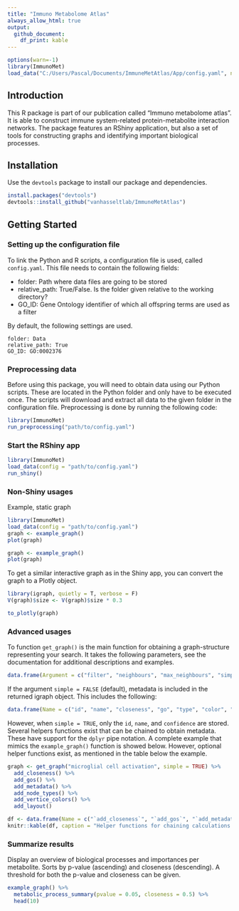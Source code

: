 ```yaml
---
title: "Immuno Metabolome Atlas"
always_allow_html: true
output:
  github_document:
    df_print: kable
---
```


```r
options(warn=-1)
library(ImmunoMet)
load_data("C:/Users/Pascal/Documents/ImmuneMetAtlas/App/config.yaml", neighbours = 0)
```


## Introduction
This R package is part of our publication called "Immuno metabolome atlas". It is able to construct immune system-related protein-metabolite interaction networks. The package features an RShiny application, but also a set of tools for constructing graphs and identifying important biological processes.  

## Installation
Use the `devtools` package to install our package and dependencies. 

``` r
install.packages("devtools")
devtools::install_github("vanhasseltlab/ImmuneMetAtlas")
```

## Getting Started

### Setting up the configuration file
To link the Python and R scripts, a configuration file is used, called `config.yaml`. This file needs to contain the following fields:

- folder: Path where data files are going to be stored
- relative_path: True/False. Is the folder given relative to the working directory?
- GO_ID: Gene Ontology identifier of which all offspring terms are used as a filter

By default, the following settings are used.
```
folder: Data
relative_path: True
GO_ID: GO:0002376
```

### Preprocessing data
Before using this package, you will need to obtain data using our Python scripts. These are located in the Python folder and only have to be executed once. The scripts will download and extract all data to the given folder in the configuration file. Preprocessing is done by running the following code:

```r
library(ImmunoMet)
run_preprocessing("path/to/config.yaml")
```

### Start the RShiny app


``` r
library(ImmunoMet)
load_data(config = "path/to/config.yaml")
run_shiny()
```

### Non-Shiny usages

Example, static graph
``` r
library(ImmunoMet)
load_data(config = "path/to/config.yaml")
graph <- example_graph()
plot(graph)
```

```r
graph <- example_graph()
plot(graph)
```

To get a similar interactive graph as in the Shiny app, you can convert the graph to a Plotly object.

```r
library(igraph, quietly = T, verbose = F)
V(graph)$size <- V(graph)$size * 0.3
```

``` r
to_plotly(graph)
```



### Advanced usages

To function `get_graph()` is the main function for obtaining a graph-structure representing your search. It takes the following parameters, see the documentation for additional descriptions and examples.
```r
data.frame(Argument = c("filter", "neighbours", "max_neighbours", "simple", "omit_lipids", "type", "search_mode", "verbose"), Default = c(NA, 0, Inf, FALSE, FALSE, "Gene Ontology", "Interacts", TRUE), Description = c("The search term for building the graph. Cannot be empty.", "Integer value representing the number of neighbours (steps) to be found.", "Maximum number of edges a node allowed. Can be used to remove super hubs e.g. Water or ATP.", "Returns a barebone igraph object with only identifiers and names. Useful when only the graph structure is needed.", "Removes any metabolite with the superclass 'Lipids and lipid-like molecules'.", "Type of the search filter. Can be one of the following: `Gene Ontology`, `Metabolite/Proteins`, `Pathways`, `GO Simple`, `Superclasses`, `Classes`.", "Determines how interactions are found. `Interacts` (default) will find all possible interactions, while `Between` will only find interactions between the given metabolites / proteins. `Shortest Path` will find the shortest route between the metabolites / proteins given, including indirect interactions.", "If `TRUE` prints a small summary of the graph including the number of metabolites / proteins and interactions."))
```

If the argument `simple = FALSE` (default), metadata is included in the returned igraph object. This includes the following:

```r
data.frame(Name = c("id", "name", "closeness", "go", "type", "color", "enzyme", "cofactor", "confidence"), Description = c("Identifier of the protein or metabolite.", "Full name of the protein or metabolite.", "Harmonic closeness score of the node. Indicates its importance in the graph.", "Gene Ontologies associated to the node.", "Type of the node, can be either `Metabolite`, `Protein`, `Enzyme` or `Transporter`.", "Color of the node", "Enzyme code if the node is an enzyme.", "Metabolite ID that functions as a cofactor to the protein.", "Confidence (0-1000) of the interaction. Only for protein-protein interactions this number is representive. All other interactions have a confidence score of 1000."))
```

However, when `simple = TRUE`, only the `id`, `name`, and `confidence` are stored. Several helpers functions exist that can be chained to obtain metadata. These have support for the `dplyr` pipe notation. A complete example that mimics the `example_graph()` function is showed below. However, optional helper functions exist, as mentioned in the table below the example.

```r
graph <- get_graph("microglial cell activation", simple = TRUE) %>%
  add_closeness() %>%
  add_gos() %>%
  add_metadata() %>%
  add_node_types() %>%
  add_vertice_colors() %>%
  add_layout()
```


```r
df <- data.frame(Name = c("`add_closeness`", "`add_gos`", "`add_metadata`", "`add_node_types`", "`add_vertice_colors`", "`add_layout`", "`add_communities`", "`remove_unconnected`", "`metabolite_go_graph`"), Description = c("Calculates the Harmonic Closeness per node to determine it's importance in the graph", "Calculates p-values for each Gene Ontology present in the current graph", "Adds vertice metadata about enzymes, pathways, and (super)classes", "Adds types about each node",  "Adds colors to each type of node and edge.", "Calculates a Fruchterman-Reingold layout so each node is placed visually pleasing.", "Uses the Leiden algorithm to identify communities within the current graph.", "Removes any node that has no interaction with other nodes.", "Convert the graph to a graph where Gene Ontologies are represented by nodes. Requires `add_gos` to be run first."))
knitr::kable(df, caption = "Helper functions for chaining calculations and (meta)data")
```

### Summarize results
Display an overview of biological processes and importances per metabolite. Sorts by p-value (ascending) and closeness (descending). A threshold for both the p-value and closeness can be given.
``` r
example_graph() %>%
  metabolic_process_summary(pvalue = 0.05, closeness = 0.5) %>%
  head(10)
```

